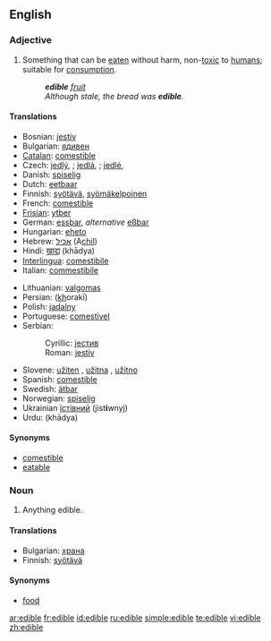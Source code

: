 ==English==

===Adjective===
{{en-adj|-}}

# Something that can be [[eaten]] without harm, non-[[toxic]] to [[human]]s; suitable for [[consumption]].
#:'''''edible''' [[fruit]]''
#:''Although stale, the bread was '''edible'''.''

====Translations====
{{top}}
*Bosnian: [[jestiv]] {{m}}
*Bulgarian: [[ядивен]] {{m}}
*[[Catalan]]: [[comestible]]
*Czech: [[jedlý]], {{m}}; [[jedlá]], {{f}}; [[jedlé]], {{n}}
*Danish: [[spiselig]]
*Dutch: [[eetbaar]]
*Finnish: [[syötävä]], [[syömäkelpoinen]]
*French: [[comestible]]
*[[Frisian]]: [[ytber]]
*German: [[essbar]], ''alternative'' [[eßbar]]
*Hungarian: [[eheto]]
*Hebrew: [[אכיל]] (A<u>chil</u>)
*Hindi: [[खाद्य]] (khādya)
*[[Interlingua]]: [[comestibile]]
*Italian: [[commestibile]]
{{mid}}
*Lithuanian: [[valgomas]]
*Persian: {{FAchar|[[خوراکی]]}} (<u>kh</u>orakī)
*Polish: [[jadalny]] {{m}}
*Portuguese: [[comestível]]
*Serbian:
*:Cyrillic: [[јестив]] {{m}}
*:Roman: [[jestiv]] {{m}}
*Slovene: [[užiten]] {{m}}, [[užitna]] {{f}}, [[užitno]] {{n}}
*Spanish: [[comestible]]
*Swedish: [[ätbar]]
*Norwegian: [[spiselig]]
*Ukrainian [[їстівний]] {{m}} (jist'''i'''wnyj)
*Urdu: {{URchar|[[کھادیہ]]}} (khādya)
{{bottom}}

====Synonyms====
*[[comestible]]
*[[eatable]]

===Noun===
{{en-noun}} 

# Anything edible.

====Translations====
*Bulgarian: [[храна]] {{f}}
*Finnish: [[syötävä]]

====Synonyms====
*[[food]]

[[ar:edible]]
[[fr:edible]]
[[id:edible]]
[[ru:edible]]
[[simple:edible]]
[[te:edible]]
[[vi:edible]]
[[zh:edible]]